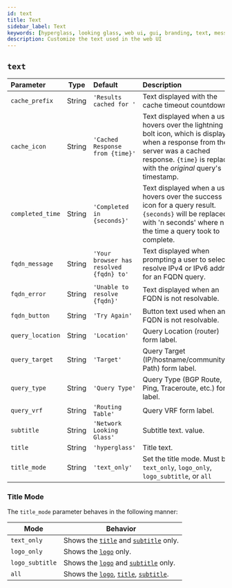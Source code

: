 ```yaml
---
id: text
title: Text
sidebar_label: Text
keywords: [hyperglass, looking glass, web ui, gui, branding, text, messages]
description: Customize the text used in the web UI
---
```


## `text`

| Parameter        |  Type  | Default                                 | Description                                                                                                                                                                                           |
| :--------------- | :----: | :-------------------------------------- | :---------------------------------------------------------------------------------------------------------------------------------------------------------------------------------------------------- |
| `cache_prefix`   | String | `'Results cached for '`                 | Text displayed with the cache timeout countdown.                                                                                                                                                      |
| `cache_icon`     | String | `'Cached Response from {time}'`         | Text displayed when a user hovers over the lightning bolt icon, which is displayed when a response from the server was a cached response. `{time}` is replaced with the _original_ query's timestamp. |
| `completed_time` | String | `'Completed in {seconds}'`              | Text displayed when a user hovers over the success icon for a query result. `{seconds}` will be replaced with 'n seconds' where n is the time a query took to complete.                               |
| `fqdn_message`   | String | `'Your browser has resolved {fqdn} to'` | Text displayed when prompting a user to select a resolve IPv4 or IPv6 address for an FQDN query.                                                                                                      |
| `fqdn_error`     | String | `'Unable to resolve {fqdn}'`            | Text displayed when an FQDN is not resolvable.                                                                                                                                                        |
| `fqdn_button`    | String | `'Try Again'`                           | Button text used when an FQDN is not resolvable.                                                                                                                                                      |
| `query_location` | String | `'Location'`                            | Query Location (router) form label.                                                                                                                                                                   |
| `query_target`   | String | `'Target'`                              | Query Target (IP/hostname/community/AS Path) form label.                                                                                                                                              |
| `query_type`     | String | `'Query Type'`                          | Query Type (BGP Route, Ping, Traceroute, etc.) form label.                                                                                                                                            |
| `query_vrf`      | String | `'Routing Table'`                       | Query VRF form label.                                                                                                                                                                                 |
| `subtitle`       | String | `'Network Looking Glass'`               | Subtitle text. value.                                                                                                                                                                                 |
| `title`          | String | `'hyperglass'`                          | Title text.                                                                                                                                                                                           |
| `title_mode`     | String | `'text_only'`                           | Set the title mode. <MiniNote>Must be <Code>text_only</Code>, <Code>logo_only</Code>, <Code>logo_subtitle</Code>, or <Code>all</Code></MiniNote>                                                      |

### Title Mode

The `title_mode` parameter behaves in the following manner:

<div className="table--full-width" />

| Mode            | Behavior                                                            |
| --------------- | ------------------------------------------------------------------- |
| `text_only`     | Shows the [`title`](#text) and [`subtitle`](#text) only.            |
| `logo_only`     | Shows the [`logo`](ui/logo) only.                                   |
| `logo_subtitle` | Shows the [`logo`](ui/logo) and [`subtitle`](#text) only.           |
| `all`           | Shows the [`logo`](ui/logo), [`title`](#text), [`subtitle`](#text). |

